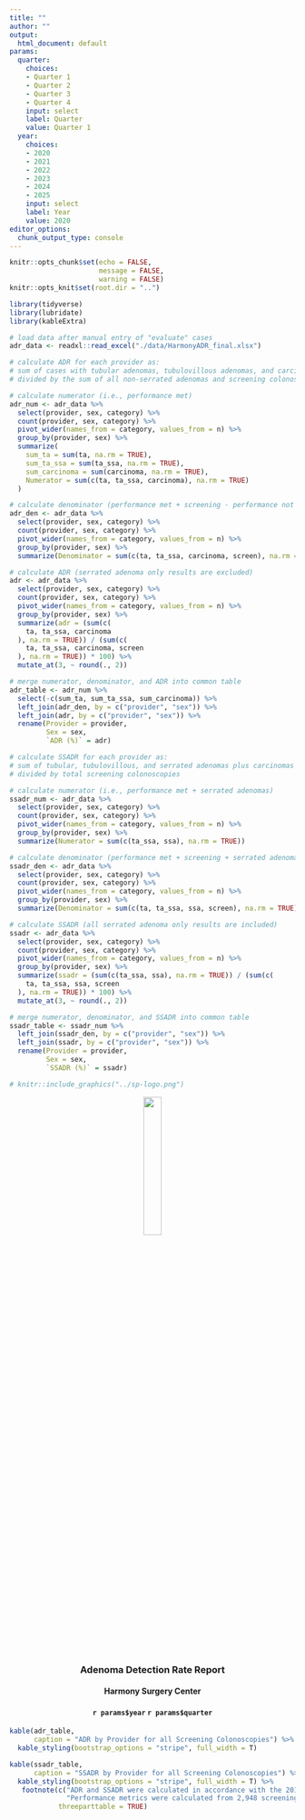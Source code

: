 ```yaml
---
title: ""
author: ""
output:
  html_document: default
params:
  quarter:
    choices:
    - Quarter 1
    - Quarter 2
    - Quarter 3
    - Quarter 4
    input: select
    label: Quarter
    value: Quarter 1
  year:
    choices:
    - 2020
    - 2021
    - 2022
    - 2023
    - 2024
    - 2025
    input: select
    label: Year
    value: 2020
editor_options:
  chunk_output_type: console
---
```


```r
knitr::opts_chunk$set(echo = FALSE,
                      message = FALSE,
                      warning = FALSE)
knitr::opts_knit$set(root.dir = "..")
```

```r
library(tidyverse)
library(lubridate)
library(kableExtra)
```

```r
# load data after manual entry of "evaluate" cases
adr_data <- readxl::read_excel("./data/HarmonyADR_final.xlsx")

# calculate ADR for each provider as:
# sum of cases with tubular adenomas, tubulovillous adenomas, and carcinomas
# divided by the sum of all non-serrated adenomas and screening colonoscopies

# calculate numerator (i.e., performance met)
adr_num <- adr_data %>%
  select(provider, sex, category) %>%
  count(provider, sex, category) %>%
  pivot_wider(names_from = category, values_from = n) %>%
  group_by(provider, sex) %>%
  summarize(
    sum_ta = sum(ta, na.rm = TRUE),
    sum_ta_ssa = sum(ta_ssa, na.rm = TRUE),
    sum_carcinoma = sum(carcinoma, na.rm = TRUE),
    Numerator = sum(c(ta, ta_ssa, carcinoma), na.rm = TRUE)
  )

# calculate denominator (performance met + screening - performance not met)
adr_den <- adr_data %>%
  select(provider, sex, category) %>%
  count(provider, sex, category) %>%
  pivot_wider(names_from = category, values_from = n) %>%
  group_by(provider, sex) %>%
  summarize(Denominator = sum(c(ta, ta_ssa, carcinoma, screen), na.rm = TRUE))

# calculate ADR (serrated adenoma only results are excluded)
adr <- adr_data %>%
  select(provider, sex, category) %>%
  count(provider, sex, category) %>%
  pivot_wider(names_from = category, values_from = n) %>%
  group_by(provider, sex) %>%
  summarize(adr = (sum(c(
    ta, ta_ssa, carcinoma
  ), na.rm = TRUE)) / (sum(c(
    ta, ta_ssa, carcinoma, screen
  ), na.rm = TRUE)) * 100) %>%
  mutate_at(3, ~ round(., 2))

# merge numerator, denominator, and ADR into common table
adr_table <- adr_num %>%
  select(-c(sum_ta, sum_ta_ssa, sum_carcinoma)) %>%
  left_join(adr_den, by = c("provider", "sex")) %>%
  left_join(adr, by = c("provider", "sex")) %>%
  rename(Provider = provider,
         Sex = sex,
         `ADR (%)` = adr)

# calculate SSADR for each provider as:
# sum of tubular, tubulovillous, and serrated adenomas plus carcinomas
# divided by total screening colonoscopies

# calculate numerator (i.e., performance met + serrated adenomas)
ssadr_num <- adr_data %>%
  select(provider, sex, category) %>%
  count(provider, sex, category) %>%
  pivot_wider(names_from = category, values_from = n) %>%
  group_by(provider, sex) %>%
  summarize(Numerator = sum(c(ta_ssa, ssa), na.rm = TRUE))

# calculate denominator (performance met + screening + serrated adenomas)
ssadr_den <- adr_data %>%
  select(provider, sex, category) %>%
  count(provider, sex, category) %>%
  pivot_wider(names_from = category, values_from = n) %>%
  group_by(provider, sex) %>%
  summarize(Denominator = sum(c(ta, ta_ssa, ssa, screen), na.rm = TRUE))

# calculate SSADR (all serrated adenoma only results are included)
ssadr <- adr_data %>%
  select(provider, sex, category) %>%
  count(provider, sex, category) %>%
  pivot_wider(names_from = category, values_from = n) %>%
  group_by(provider, sex) %>%
  summarize(ssadr = (sum(c(ta_ssa, ssa), na.rm = TRUE)) / (sum(c(
    ta, ta_ssa, ssa, screen
  ), na.rm = TRUE)) * 100) %>%
  mutate_at(3, ~ round(., 2))

# merge numerator, denominator, and SSADR into common table
ssadr_table <- ssadr_num %>%
  left_join(ssadr_den, by = c("provider", "sex")) %>%
  left_join(ssadr, by = c("provider", "sex")) %>%
  rename(Provider = provider,
         Sex = sex,
         `SSADR (%)` = ssadr)
```

```r
# knitr::include_graphics("../sp-logo.png")
```
<div style = "text-align: center">

![](../sp-logo.png){width=25%}

### Adenoma Detection Rate Report
#### Harmony Surgery Center
#### `r params$year` `r params$quarter`

</div>

```r
kable(adr_table,  
      caption = "ADR by Provider for all Screening Colonoscopies") %>% 
  kable_styling(bootstrap_options = "stripe", full_width = T)
```

```r
kable(ssadr_table, 
      caption = "SSADR by Provider for all Screening Colonoscopies") %>% 
  kable_styling(bootstrap_options = "stripe", full_width = T) %>% 
   footnote(c("ADR and SSADR were calculated in accordance with the 2018 CMS Guidelines.",
              "Performance metrics were calculated from 2,948 screening colonoscopies provided to Summit Pathology by Harmony Surgery Center"),
            threeparttable = TRUE)
```